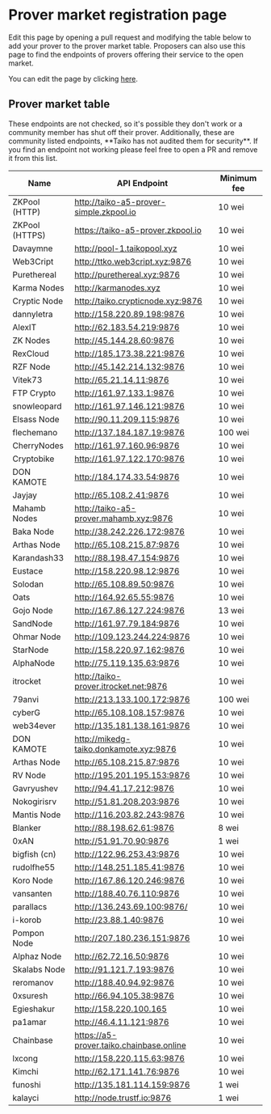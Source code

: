 
# Prover market registration page

Edit this page by opening a pull request and modifying the table below to add your prover to the prover market table. Proposers can also use this page to find the endpoints of provers offering their service to the open market.

You can edit the page by clicking [here](https://github.com/taikoxyz/taiko-mono/edit/main/packages/website/pages/docs/reference/prover-market-page.mdx).

## Prover market table

<Callout type="warning">
  These endpoints are not checked, so it's possible they don't work or a
  community member has shut off their prover. Additionally, these are community
  listed endpoints, **Taiko has not audited them for security**. If you find an
  endpoint not working please feel free to open a PR and remove it from this
  list.
</Callout>

| Name           | API Endpoint                            | Minimum fee |
| -------------- | --------------------------------------- | ----------- |
| ZKPool (HTTP)  | http://taiko-a5-prover-simple.zkpool.io | 10 wei      |
| ZKPool (HTTPS) | https://taiko-a5-prover.zkpool.io       | 10 wei      |
| Davaymne       | http://pool-1.taikopool.xyz             | 10 wei      |
| Web3Cript      | http://ttko.web3cript.xyz:9876          | 10 wei      |
| Purethereal    | http://purethereal.xyz:9876             | 10 wei      |
| Karma Nodes    | http://karmanodes.xyz                   | 10 wei      |
| Cryptic Node   | http://taiko.crypticnode.xyz:9876       | 10 wei      |
| dannyletra     | http://158.220.89.198:9876              | 10 wei      |
| AlexIT         | http://62.183.54.219:9876               | 10 wei      |
| ZK Nodes       | http://45.144.28.60:9876                | 10 wei      |
| RexCloud       | http://185.173.38.221:9876              | 10 wei      |
| RZF Node       | http://45.142.214.132:9876              | 10 wei      |
| Vitek73        | http://65.21.14.11:9876                 | 10 wei      |
| FTP Crypto     | http://161.97.133.1:9876                | 10 wei      |
| snowleopard    | http://161.97.146.121:9876              | 10 wei      |
| Elsass Node    | http://90.11.209.115:9876               | 10 wei      |
| flechemano     | http://137.184.187.19:9876              | 100 wei     |
| CherryNodes    | http://161.97.160.96:9876               | 10 wei      |
| Cryptobike     | http://161.97.122.170:9876              | 10 wei      |
| DON KAMOTE     | http://184.174.33.54:9876               | 10 wei      |
| Jayjay         | http://65.108.2.41:9876                 | 10 wei      |
| Mahamb Nodes   | http://taiko-a5-prover.mahamb.xyz:9876  | 10 wei      |
| Baka Node      | http://38.242.226.172:9876              | 10 wei      |
| Arthas Node    | http://65.108.215.87:9876               | 10 wei      |
| Karandash33    | http://88.198.47.154:9876               | 10 wei      |
| Eustace        | http://158.220.98.12:9876               | 10 wei      |
| Solodan        | http://65.108.89.50:9876                | 10 wei      |
| Oats           | http://164.92.65.55:9876                | 10 wei      |
| Gojo Node      | http://167.86.127.224:9876              | 13 wei      |
| SandNode       | http://161.97.79.184:9876               | 10 wei      |
| Ohmar Node     | http://109.123.244.224:9876             | 10 wei      |
| StarNode       | http://158.220.97.162:9876              | 10 wei      |
| AlphaNode      | http://75.119.135.63:9876               | 10 wei      |
| itrocket       | http://taiko-prover.itrocket.net:9876   | 10 wei      |
| 79anvi         | http://213.133.100.172:9876             | 100 wei     |
| cyberG         | http://65.108.108.157:9876              | 10 wei      |
| web34ever      | http://135.181.138.161:9876             | 10 wei      |
| DON KAMOTE     | http://mikedg-taiko.donkamote.xyz:9876  | 10 wei      |
| Arthas Node    | http://65.108.215.87:9876               | 10 wei      |
| RV Node        | http://195.201.195.153:9876             | 10 wei      |
| Gavryushev     | http://94.41.17.212:9876                | 10 wei      |
| Nokogirisrv    | http://51.81.208.203:9876               | 10 wei      |
| Mantis Node    | http://116.203.82.243:9876              | 10 wei      |
| Blanker        | http://88.198.62.61:9876                | 8 wei       |
| 0xAN           | http://51.91.70.90:9876                 | 1 wei       |
| bigfish (cn)   | http://122.96.253.43:9876               | 10 wei      |
| rudolfhe55     | http://148.251.185.41:9876              | 10 wei      |
| Koro Node      | http://167.86.120.246:9876              | 10 wei      |
| vansanten      | http://188.40.76.110:9876               | 10 wei      |
| parallacs      | http://136.243.69.100:9876/             | 10 wei      |
| i-korob        | http://23.88.1.40:9876                  | 10 wei      |
| Pompon Node    | http://207.180.236.151:9876             | 10 wei      |
| Alphaz Node    | http://62.72.16.50:9876                 | 10 wei      |
| Skalabs Node   | http://91.121.7.193:9876                | 10 wei      |
| reromanov      | http://188.40.94.92:9876                | 10 wei      |
| 0xsuresh      | http://66.94.105.38:9876                | 10 wei      |
| Egieshakur     | http://158.220.100.165                  | 10 wei      |    
| pa1amar        | http://46.4.11.121:9876                 | 10 wei      |
| Chainbase      | https://a5-prover.taiko.chainbase.online | 10 wei      |
| lxcong         | http://158.220.115.63:9876              | 10 wei      |
| Kimchi         | http://62.171.141.76:9876               | 10 wei      |
| funoshi        | http://135.181.114.159:9876             | 1 wei      |
| kalayci        | http://node.trustf.io:9876             | 1 wei      |
